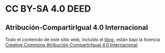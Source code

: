 # CC BY-SA 4.0 DEED
## Atribución-CompartirIgual 4.0 Internacional

Todo el contenido de este sitio web, incluido el [blog](blog.qmd), están bajo la licencia [Creative Commons Atribución-CompartirIgual 4.0 Internacional](https://creativecommons.org/licenses/by-sa/4.0/deed.es).

